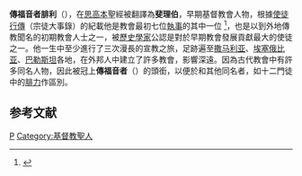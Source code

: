 '''傳福音者腓利'''（{{lang-en|Philip the Evangelist}}），在[[思高本|思高本]]聖經被翻譯為'''斐理伯'''，早期基督教會人物，根據[[使徒行傳|使徒行傳]]（宗徒大事錄）的紀載他是教會最初七位[[執事|執事]]的其中一位 <ref>{{cite web|author=高士傑|title=執事聖職|url=http://archive.hsscol.org.hk/Archive/periodical/ct/CT023/CT023E1.htm|work=神學論集|publisher=天主教輔仁大學神學院神學論集編輯委員會}}</ref>，也是以到外地傳教聞名的初期教會人士之一，被[[歷史學家|歷史學家]]公認是對於早期教會發展貢獻最大的使徒之一。他一生中至少進行了三次漫長的宣教之旅，足跡遍至[[撒马利亚|撒马利亚]]、[[埃塞俄比亚|埃塞俄比亚]]、[[巴勒斯坦|巴勒斯坦]]各地，在外邦人中建立了許多教會，影響深遠。因為古代教會中有許多同名人物，因此被冠上'''傳福音者'''（{{lang|en|Evangelist}}）的頭銜，以便於和其他同名者，如十二門徒中的[[腓力_(使徒)|腓力]]作區別。

==参考文献==
{{reflist}}

[[Category:新约圣经中的人|P]]
[[Category:基督教聖人|Category:基督教聖人]]